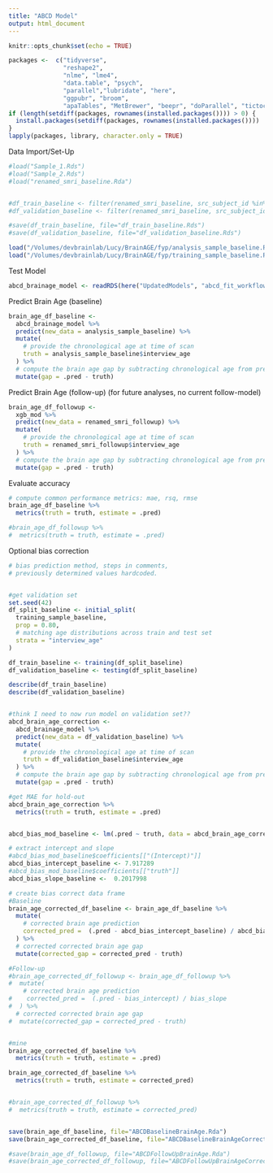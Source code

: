 ```yaml
---
title: "ABCD Model"
output: html_document
---
```


```r
knitr::opts_chunk$set(echo = TRUE)

packages <-  c("tidyverse",
               "reshape2",
               "nlme", "lme4",
               "data.table", "psych",
               "parallel","lubridate", "here",
               "ggpubr", "broom", 
               "apaTables", "MetBrewer", "beepr", "doParallel", "tictoc", "rsample", "tidymodels")
if (length(setdiff(packages, rownames(installed.packages()))) > 0) {
  install.packages(setdiff(packages, rownames(installed.packages())))  
}
lapply(packages, library, character.only = TRUE)
```




Data Import/Set-Up
```r
#load("Sample_1.Rds")
#load("Sample_2.Rds")
#load("renamed_smri_baseline.Rda")


#df_train_baseline <- filter(renamed_smri_baseline, src_subject_id %in% sample_1$src_subject_id)
#df_validation_baseline <- filter(renamed_smri_baseline, src_subject_id %in% sample_2$src_subject_id)

#save(df_train_baseline, file="df_train_baseline.Rds")
#save(df_validation_baseline, file="df_validation_baseline.Rds")

load("/Volumes/devbrainlab/Lucy/BrainAGE/fyp/analysis_sample_baseline.Rds")
load("/Volumes/devbrainlab/Lucy/BrainAGE/fyp/training_sample_baseline.Rds")
```

Test Model
```r
abcd_brainage_model <- readRDS(here("UpdatedModels", "abcd_fit_workflow.rds"))
```

Predict Brain Age (baseline)
```r
brain_age_df_baseline <-
  abcd_brainage_model %>%
  predict(new_data = analysis_sample_baseline) %>%
  mutate(
    # provide the chronological age at time of scan
    truth = analysis_sample_baseline$interview_age
  ) %>%
  # compute the brain age gap by subtracting chronological age from prediction
  mutate(gap = .pred - truth)

```

Predict Brain Age (follow-up)
(for future analyses, no current follow-model)
```r
brain_age_df_followup <-
  xgb_mod %>%
  predict(new_data = renamed_smri_followup) %>%
  mutate(
    # provide the chronological age at time of scan
    truth = renamed_smri_followup$interview_age
  ) %>%
  # compute the brain age gap by subtracting chronological age from prediction
  mutate(gap = .pred - truth)
```

Evaluate accuracy
```r
# compute common performance metrics: mae, rsq, rmse
brain_age_df_baseline %>%
  metrics(truth = truth, estimate = .pred)
```

```r
#brain_age_df_followup %>%
#  metrics(truth = truth, estimate = .pred)
```

Optional bias correction
```r
# bias prediction method, steps in comments,
# previously determined values hardcoded.


#get validation set
set.seed(42)
df_split_baseline <- initial_split(
  training_sample_baseline, 
  prop = 0.80,
  # matching age distributions across train and test set
  strata = "interview_age"
)

df_train_baseline <- training(df_split_baseline)
df_validation_baseline <- testing(df_split_baseline)

describe(df_train_baseline)
describe(df_validation_baseline)


#think I need to now run model on validation set??
abcd_brain_age_correction <-
  abcd_brainage_model %>%
  predict(new_data = df_validation_baseline) %>%
  mutate(
    # provide the chronological age at time of scan
    truth = df_validation_baseline$interview_age
  ) %>%
  # compute the brain age gap by subtracting chronological age from prediction
  mutate(gap = .pred - truth)

#get MAE for hold-out 
abcd_brain_age_correction %>%
  metrics(truth = truth, estimate = .pred)


abcd_bias_mod_baseline <- lm(.pred ~ truth, data = abcd_brain_age_correction)

# extract intercept and slope
#abcd_bias_mod_baseline$coefficients[["(Intercept)"]]
abcd_bias_intercept_baseline <- 7.917289
#abcd_bias_mod_baseline$coefficients[["truth"]]
abcd_bias_slope_baseline <-  0.2017998

# create bias correct data frame
#Baseline
brain_age_corrected_df_baseline <- brain_age_df_baseline %>%
  mutate(
    # corrected brain age prediction
    corrected_pred =  (.pred - abcd_bias_intercept_baseline) / abcd_bias_slope_baseline
  ) %>%
  # corrected corrected brain age gap
  mutate(corrected_gap = corrected_pred - truth)

#Follow-up
#brain_age_corrected_df_followup <- brain_age_df_followup %>%
#  mutate(
    # corrected brain age prediction
#    corrected_pred =  (.pred - bias_intercept) / bias_slope
#  ) %>%
  # corrected corrected brain age gap
#  mutate(corrected_gap = corrected_pred - truth)


#mine
brain_age_corrected_df_baseline %>%
  metrics(truth = truth, estimate = .pred)

brain_age_corrected_df_baseline %>%
  metrics(truth = truth, estimate = corrected_pred)


#brain_age_corrected_df_followup %>%
#  metrics(truth = truth, estimate = corrected_pred)


save(brain_age_df_baseline, file="ABCDBaselineBrainAge.Rda")
save(brain_age_corrected_df_baseline, file="ABCDBaselineBrainAgeCorrected.Rda")

#save(brain_age_df_followup, file="ABCDFollowUpBrainAge.Rda")
#save(brain_age_corrected_df_followup, file="ABCDFollowUpBrainAgeCorrected.Rda")

```

